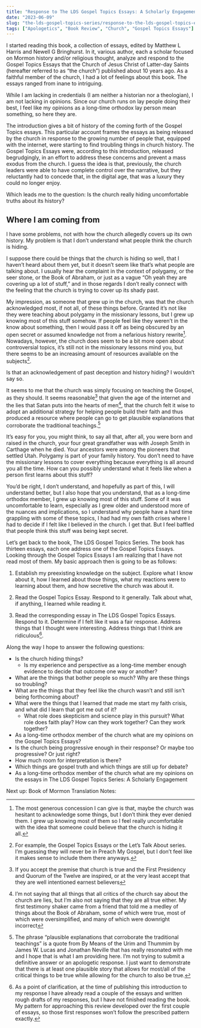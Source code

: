 ```yaml
---
title: "Response to The LDS Gospel Topics Essays: A Scholarly Engagement"
date: "2023-06-09"
slug: "the-lds-gospel-topics-series/response-to-the-lds-gospel-topics-essays"
tags: ["Apologetics", "Book Review", "Church", "Gospel Topics Essays"]
---
```


I started reading this book, a collection of essays, edited by Matthew L Harris
and Newell G Bringhurst. In it, various author, each a scholar focused on Mormon
history and/or religious thought, analyze and respond to the Gospel Topics
Essays that the Church of Jesus Christ of Latter-day Saints (hereafter referred
to as “the church”) published about 10 years ago. As a faithful member of the
church, I had a lot of feelings about this book. The essays ranged from inane to
intriguing.

While I am lacking in credentials (I am neither a historian nor a theologian), I
am not lacking in opinions. Since our church runs on lay people doing their
best, I feel like my opinions as a long-time orthodox lay person mean something,
so here they are.

The introduction gives a bit of history of the coming forth of the Gospel Topics
essays. This particular account frames the essays as being released by the
church in response to the growing number of people that, equipped with the
internet, were starting to find troubling things in church history. The Gospel
Topics Essays were, according to this introduction, released begrudgingly, in an
effort to address these concerns and prevent a mass exodus from the church. I
guess the idea is that, previously, the church leaders were able to have
complete control over the narrative, but they reluctantly had to concede that,
in the digital age, that was a luxury they could no longer enjoy.

Which leads me to the question: Is the church really hiding uncomfortable truths
about its history?

## Where I am coming from

I have some problems, not with how the church allegedly covers up its own
history. My problem is that I don’t understand what people think the church is
hiding.

I suppose there could be things that the church is hiding so well, that I
haven’t heard about them yet, but it doesn’t seem like that’s what people are
talking about. I usually hear the complaint in the context of polygamy, or the
seer stone, or the Book of Abraham, or just as a vague “Oh yeah they are
covering up a lot of stuff,” and in those regards I don’t really connect with
the feeling that the church is trying to cover up its shady past.

My impression, as someone that grew up in the church, was that the church
acknowledged most, if not all, of these things before. Granted it’s not like
they were teaching about polygamy in the missionary lessons, but I grew up
knowing most of this stuff somehow. If people feel like they weren’t in the know
about something, then I would pass it off as being obscured by an open secret or
assumed knowledge not from a nefarious history rewrite[^1]. Nowadays, however, the
church does seem to be a bit more open about controversial topics, it’s still
not in the missionary lessons mind you, but there seems to be an increasing
amount of resources available on the subjects[^2].

Is that an acknowledgement of past deception and history hiding? I wouldn’t say
so.

It seems to me that the church was simply focusing on teaching the Gospel, as
they should. It seems reasonable[^3] that given the age of the internet and the
lies that Satan puts into the hearts of men[^4], that the church felt it wise to
adopt an additional strategy for helping people build their faith and thus
produced a resource where people can go to get plausible explanations that
corroborate the traditional teachings.[^5]

It’s easy for you, you might think, to say all that, after all, you were born
and raised in the church, your four great grandfather was with Joseph Smith in
Carthage when he died. Your ancestors were among the pioneers that settled Utah.
Polygamy is part of your family history. You don’t need to have the missionary
lessons to cover everything because everything is all around you all the time.
How can you possibly understand what it feels like when a person first learns
about this stuff?

You’d be right, I don’t understand, and hopefully as part of this, I will
understand better, but I also hope that you understand, that as a long-time
orthodox member, I grew up knowing most of this stuff. Some of it was
uncomfortable to learn, especially as I grew older and understood more of the
nuances and implications, so I understand why people have a hard time grappling
with some of these topics, I had had my own faith crises where I had to decide
if I felt like I believed in the church. I get that. But I feel baffled that
people think this stuff was being kept secret.

Let’s get back to the book, The LDS Gospel Topics Series. The book has thirteen
essays, each one address one of the Gospel Topics Essays. Looking through the
Gospel Topics Essays I am realizing that I have not read most of them. My basic
approach then is going to be as follows:

1. Establish my preexisting knowledge on the subject. Explore what I know about
   it, how I learned about those things, what my reactions were to learning about
   them, and how secretive the church was about it.

2. Read the Gospel Topics Essay. Respond to it generally. Talk about what, if
   anything, I learned while reading it.

3. Read the corresponding essay in The LDS Gospel Topics Essays. Respond to it.
   Determine if I felt like it was a fair response. Address things that I thought
   were interesting. Address things that I think are ridiculous[^6].

Along the way I hope to answer the following questions:

-   Is the church hiding things?
    -   Is my experience and perspective as a long-time member enough evidence
        to decide that outcome one way or another?
-   What are the things that bother people so much? Why are these things so
    troubling?
-   What are the things that they feel like the church wasn’t and still isn’t
    being forthcoming about?
-   What were the things that I learned that made me start my faith crisis, and
    what did I learn that got me out of it?
    -   What role does skepticism and science play in this pursuit? What role
        does faith play? How can they work together? Can they work together?
-   As a long-time orthodox member of the church what are my opinions on the
    Gospel Topics Essays?
-   Is the church being progressive enough in their response? Or maybe too
    progressive? Or just right?
-   How much room for interpretation is there?
-   Which things are gospel truth and which things are still up for debate?
-   As a long-time orthodox member of the church what are my opinions on the
    essays in The LDS Gospel Topics Series: A Scholarly Engagement

Next up: Book of Mormon Translation
Notes:

[^1]:
    The most generous concession I can give is that, maybe the church was
    hesitant to acknowledge some things, but I don’t think they ever denied them. I
    grew up knowing most of them so I feel really uncomfortable with the idea that
    someone could believe that the church is hiding it all.

[^2]:
    For example, the Gospel Topics Essays or the Let’s Talk About series. I’m
    guessing they will never be in Preach My Gospel, but I don’t feel like it
    makes sense to include them there anyways.

[^3]:
    If you accept the premise that church is true and the First Presidency and
    Quorum of the Twelve are inspired, or at the very least accept that they are
    well intentioned earnest believers

[^4]:
    I’m not saying that all things that all critics of the church say about the
    church are lies, but I’m also not saying that they are all true either. My
    first testimony shaker came from a friend that told me a medley of things
    about the Book of Abraham, some of which were true, most of which were
    oversimplified, and many of which were downright incorrect

[^5]:
    The phrase “plausible explanations that corroborate the traditional
    teachings” is a quote from By Means of the Urim and Thummim by James W.
    Lucas and Jonathan Neville that has really resonated with me and I hope that
    is what I am providing here. I’m not trying to submit a definitive answer or
    an apologetic response. I just want to demonstrate that there is at least
    one plausible story that allows for most/all of the critical things to be
    true while allowing for the church to also be true.

[^6]:
    As a point of clarification, at the time of publishing this introduction to
    my response I have already read a couple of the essays and written rough
    drafts of my responses, but I have not finished reading the book. My pattern
    for approaching this review developed over the first couple of essays, so
    those first responses won’t follow the prescribed pattern exactly.
